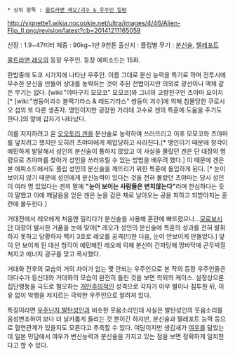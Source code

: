  * 상위 항목 : [[울트라맨 레오/괴수 & 우주인 일람]]

http://vignette1.wikia.nocookie.net/ultra/images/4/46/Alien-Flip_II.png/revision/latest?cb=20141211165059

신장 : 1.9~47미터
체중 : 90kg~1만 9천톤
출신지 : 플립별
무기 : [[분신술]], [[텔레포트]]

[[울트라맨 레오]]의 등장 우주인. 등장 에피소드는 15화.

한밤중에 도쿄 시가지에 나타난 우주인. 이름 그대로 분신 능력을 특기로 하며 전투시에 무수한 분신을 만들어 상대를 농락하는 것이 주된 전법이지만 의외로 광선이나 액체 같은 무기는 없다. [wiki:"야마구치 모모코" 모모코]와 그녀의 고향친구인 츠야마 요이치[* [wiki:"쌍둥이괴수 블랙기라스 & 레드기라스" 쌍둥이 괴수]에 의해 침몰당한 쿠로시오 섬의 또 다른 생존자. 맹인이지만 굉장한 가라데 고수로 겐의 특훈에 도움을 주기도 한다.]의 앞에 갑자기 나타났다.

이를 저지하려고 온 [[오오토리 겐]]을 분신술로 농락하여 쓰러뜨리고 이후 모모코와 츠야마를 덮치려고 했지만 오히려 츠야마에게 제압당하고 사라진다.[* 맹인이기 때문에 청각이 예민하게 발달해서 성인의 분신술이 통하지 않았고 이 사실을 몰랐던 겐은 단 대장의 명령으로 츠야마를 찾아가 성인을 쓰러뜨릴 수 있는 방법을 배우려 했다.] 이 때문에 겐은 본 에피소드에서도 플립 성인의 분신술을 깨뜨리기 위한 특훈에 돌입하게 된다. [* 눈이 보이지 않기 때문에 성인에게 분신능력이 있다는 것을 전혀 몰랐던 츠야마는 당시 성인이 여러 명 있었다는 겐의 말에 '''"눈이 보이는 사람들은 변치않는다"'''라며 한심하다는 듯이 말했고 이에 깨달음을 얻은 겐은 눈을 감은 채로 날아오는 공을 피하고 되받아치는 훈련에 몰두한다.] 

거대전에서 레오에게 처음엔 밀리다가 분신술을 사용해 혼란에 빠뜨렸으나...[[모로보시 단]] 대장이 발사한 거품을 눈에 맞아[* 레오가 성인의 분신술에 특훈의 성과를 전혀 발휘하지 못하고 당황하자 맥키 3호로 레오를 공격(!!)한 다음, 눈이 안보이게 만들었다.] 앞이 안 보이게 된 대신 청각이 예민해진 레오에 의해 분신이 간파당해 땅바닥에 곤두박질쳐지고 에너지 광구를 맞고 폭사했다. 

거대화 전후의 모습이 거의 차이가 없는 몇 안되는 우주인으로 본 작의 등장 우주인들은 대다수가 등신대와 거대화의 모습이 완전히 틀린 것을 보면 의외의 케이스. 설정상으론 집단행동을 극도로 혐오하는 [[개인주의]]적인 성격으로 각자가 아무 별이나 침투한 뒤, 이유 없이 악행을 저지르는 극악한 우주인으로 알려져 있다.

특징이라면 [[우주닌자 발탄성인]]과 비슷한 웃음소리인데 사실은 발탄성인의 웃음소리를 음성변조하여 보다 더 날카롭게 들리는 것 뿐이긴 하지만, 분신술과 텔레포트 능력 등으로 혈연관계가 있을지도 모른다고 추측할 수 있다. 여담이지만 생김새가 [[여우]]를 닮았는데 일본 민담에서 여우가 변신능력과 분신술을 가지고 있는 점을 보면 정확하게 일치한다고 할 수 있다.
